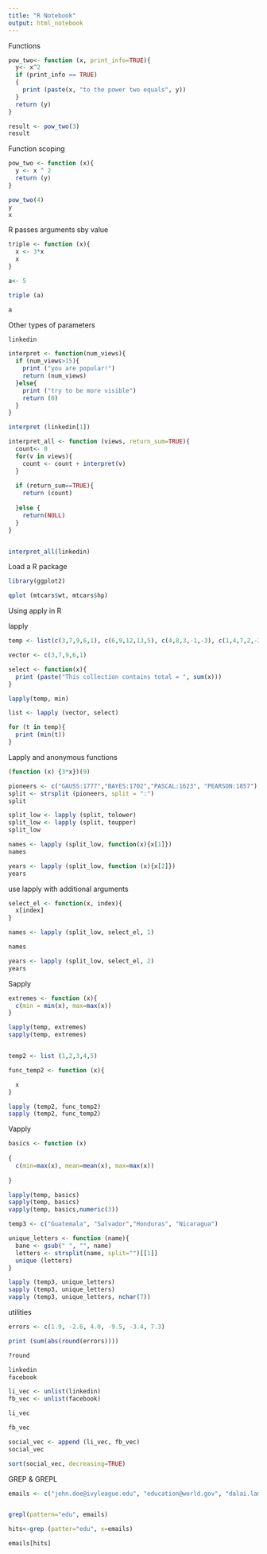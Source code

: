 ```yaml
---
title: "R Notebook"
output: html_notebook
---
```


Functions

```r
pow_two<- function (x, print_info=TRUE){
  y<- x^2
  if (print_info == TRUE)
  {
    print (paste(x, "to the power two equals", y))
  }
  return (y)
}

result <- pow_two(3)
result
```

Function scoping

```r
pow_two <- function (x){
  y <- x ^ 2
  return (y)
}

pow_two(4)
y
x

```

R passes arguments sby value

```r

triple <- function (x){
  x <- 3*x
  x
}

a<- 5

triple (a)

a


```
Other types of parameters

```r

linkedin

interpret <- function(num_views){
  if (num_views>15){
    print ("you are popular!")
    return (num_views)
  }else{
    print ("try to be more visible")
    return (0)
  }
}

interpret (linkedin[1])

interpret_all <- function (views, return_sum=TRUE){
  count<- 0
  for(v in views){
    count <- count + interpret(v)
  }
  
  if (return_sum==TRUE){
    return (count)
    
  }else {
    return(NULL)
  }
}


interpret_all(linkedin)
```


Load a R package

```r


library(ggplot2)

qplot (mtcars$wt, mtcars$hp)
```



Using apply in R

lapply

```r



temp <- list(c(3,7,9,6,1), c(6,9,12,13,5), c(4,8,3,-1,-3), c(1,4,7,2,-2), c(5,7,9,4,2), c(-3,5,8,9,4), c(3,6,9,4,1))

vector <- c(3,7,9,6,1)

select <- function(x){
  print (paste("This collection contains total = ", sum(x)))
}

lapply(temp, min)

list <- lapply (vector, select)

for (t in temp){
  print (min(t))
}

```
Lapply and anonymous functions

```r
(function (x) {3*x})(9)

pioneers <- c("GAUSS:1777","BAYES:1702","PASCAL:1623", "PEARSON:1857")
split <- strsplit (pioneers, split = ":")
split

split_low <- lapply (split, tolower)
split_low <- lapply (split, toupper)
split_low

names <- lapply (split_low, function(x){x[1]})
names

years <- lapply (split_low, function (x){x[2]})
years
```

use lapply with additional arguments

```r

select_el <- function(x, index){
  x[index]
}

names <- lapply (split_low, select_el, 1)

names

years <- lapply (split_low, select_el, 2)
years
```

Sapply

```r

extremes <- function (x){
  c(min = min(x), max=max(x))
}

lapply(temp, extremes)
sapply(temp, extremes)


temp2 <- list (1,2,3,4,5)

func_temp2 <- function (x){

  x
}

lapply (temp2, func_temp2)
sapply (temp2, func_temp2)

```

Vapply

```r

basics <- function (x)
  
{
  c(min=max(x), mean=mean(x), max=max(x))
  
}

lapply(temp, basics)
sapply(temp, basics)
vapply(temp, basics,numeric(3))

temp3 <- c("Guatemala", "Salvador","Honduras", "Nicaragua")

unique_letters <- function (name){
  bane <- gsub(" ", "", name)
  letters <- strsplit(name, split="")[[1]]
  unique (letters)
}

lapply (temp3, unique_letters)
sapply (temp3, unique_letters)
vapply (temp3, unique_letters, nchar(7))

```



utilities

```r

errors <- c(1.9, -2.6, 4.0, -9.5, -3.4, 7.3)

print (sum(abs(round(errors))))

?round

linkedin
facebook

li_vec <- unlist(linkedin)
fb_vec <- unlist(facebook)

li_vec

fb_vec

social_vec <- append (li_vec, fb_vec)
social_vec

sort(social_vec, decreasing=TRUE)

```

GREP & GREPL

```r


emails <- c("john.doe@ivyleague.edu", "education@world.gov", "dalai.lama@peace.org","invalid.edu", "quant@bigdatacollege.edu", "cookie.monster@sesame.tv")


grepl(pattern="edu", emails)

hits<-grep (patter="edu", x=emails)

emails[hits]
```

